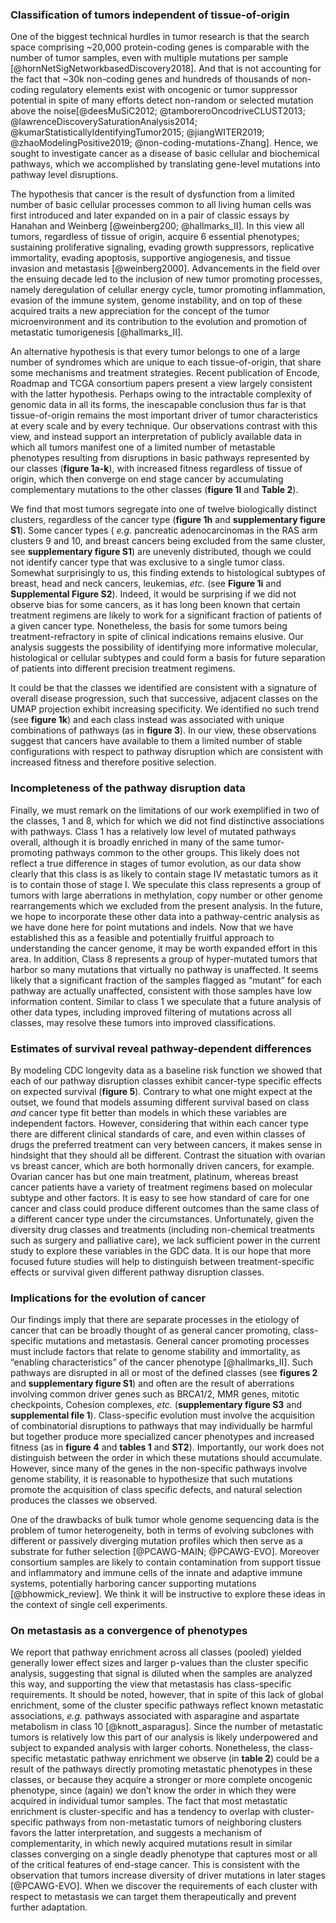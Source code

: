 ### Classification of tumors independent of tissue-of-origin
 
One of the biggest technical hurdles in tumor research is that the search space
comprising ~20,000 protein-coding genes is comparable with the number of tumor
samples, even with multiple mutations per sample
[@hornNetSigNetworkbasedDiscovery2018]. And that is not accounting for the fact
that ~30k non-coding genes and hundreds of thousands of non-coding regulatory
elements exist with oncogenic or tumor suppressor potential in spite of many
efforts detect non-random or selected mutation above the noise[@deesMuSiC2012;
@tamboreroOncodriveCLUST2013; @lawrenceDiscoverySaturationAnalysis2014;
@kumarStatisticallyIdentifyingTumor2015; @jiangWITER2019;
@zhaoModelingPositive2019; @non-coding-mutations-Zhang]. Hence, we sought to
investigate cancer as a disease of basic cellular and biochemical pathways,
which we accomplished by translating gene-level mutations into pathway level
disruptions.

The hypothesis that cancer is the result of dysfunction from a limited number of
basic cellular processes common to all living human cells was first
introduced and later expanded on in a pair of classic essays by Hanahan and
Weinberg [@weinberg200; @hallmarks_II]. In this view all tumors, regardless of
tissue of origin, acquire 6 essential phenotypes; sustaining proliferative
signaling, evading growth suppressors, replicative immortality, evading
apoptosis, supportive angiogenesis, and tissue invasion and metastasis
[@weinberg2000]. Advancements in the field over the ensuing decade led to the
inclusion of new tumor promoting processes, namely deregulation of celullar
energy cycle, tumor promoting inflammation, evasion of the immune system, genome
instability, and on top of these acquired traits a new appreciation for the
concept of the tumor microenvironment and its contribution to the evolution and
promotion of metastatic tumorigenesis [@hallmarks_II]. 

An alternative hypothesis is that every tumor belongs to one of a large number
of syndromes which are unique to each tissue-of-origin, that share some
mechanisms and treatment strategies. Recent publication of Encode, Roadmap and TCGA
consortium papers present a view largely consistent with the latter
hypothesis. Perhaps owing to the intractable complexity of genomic data in all
its forms, the inescapable conclusion thus far is that tissue-of-origin remains
the most important driver of tumor characteristics at every scale and by every
technique. Our observations contrast with this view, and instead support an
interpretation of publicly available  data in which all tumors manifest one of a
limited number of metastable phenotypes resulting from disruptions in basic
pathways represented by our classes (**figure 1a-k**), with increased fitness
regardless of tissue of origin, which then converge on end stage cancer by
accumulating complementary mutations to the other classes (**figure 1l** and
**Table 2**).

We find that most tumors segregate into one of twelve biologically distinct
clusters, regardless of the cancer type (**figure 1h** and **supplementary
figure S1**). Some cancer types ( _e.g._ pancreatic adenocarcinomas in the RAS
arm clusters 9 and 10, and breast cancers being excluded from the same cluster,
see **supplementary figure S1**) are unevenly distributed, though we could not
identify cancer type that was exclusive to a single tumor class. Somewhat
surprisingly to us, this finding extends to histological subtypes of breast,
head and neck cancers, leukemias, _etc._ (see **Figure 1i** and **Supplemental
Figure S2**). Indeed, it would be surprising if we did not observe bias for some
cancers, as it has long been known that certain treatment regimens are likely to
work for a significant fraction of patients of a given cancer type. Nonetheless,
the basis for some tumors being treatment-refractory in spite of clinical
indications remains elusive. Our analysis suggests the possibility of
identifying more informative molecular, histological or cellular subtypes and
could form a basis for future separation of patients into different precision
treatment regimens.

It could be that the classes we identified are consistent with a signature of
overall disease progression, such that successive, adjacent classes on the UMAP
projection exhibit increasing specificity. We identified no such trend (see
**figure 1k**) and each class instead was associated with unique combinations of
pathways (as in **figure 3**). In our view, these observations suggest that
cancers have available to them a limited number of stable configurations with
respect to pathway disruption which are consistent with increased fitness and
therefore positive selection.

### Incompleteness of the pathway disruption data

Finally, we must remark on the limitations of our work exemplified in two of the
classes, 1 and 8, which for which we did not find distinctive associations with
pathways. Class 1 has a relatively low level of mutated pathways overall,
although it is broadly enriched in many of the same tumor-promoting pathways
common to the other groups. This likely does not reflect a true difference in
stages of tumor evolution, as our data show clearly that this class is as likely
to contain stage IV metastatic tumors as it is to contain those of stage I. We
speculate this class represents a group of tumors with large aberrations in
methylation, copy number or other genome rearrangements which we excluded from
the present analysis. In the future, we hope to incorporate these other data
into a pathway-centric analysis as we have done here for point mutations and
indels. Now that we have established this as a feasible and potentially fruitful
approach to understanding the cancer genome, it may be worth expanded effort in
this area. In addition, Class 8 represents a group of hyper-mutated tumors that
harbor so many mutations that virtually no pathway is unaffected. It seems
likely that a significant fraction of the samples flagged as “mutant” for each
pathway are actually unaffected, consistent with those samples have low
information content. Similar to class 1 we speculate that a future analysis of
other data types, including improved filtering of mutations across all classes,
may resolve these tumors into improved classifications.

### Estimates of survival reveal pathway-dependent differences

By modeling CDC longevity data as a baseline risk function we showed that each
of our pathway disruption classes exhibit cancer-type specific effects on
expected survival (**figure 5**). Contrary to what one might expect at the
outset, we found that models assuming different survival based on class _and_
cancer type fit better than models in which these variables are independent
factors. However, considering that within each cancer type there are different
clinical standards of care, and even within classes of drugs the preferred
treatment can very between cancers, it makes sense in hindsight that they should
all be different. Contrast the situation with ovarian vs breast cancer, which
are both hormonally driven cancers, for example. Ovarian cancer has but one main
treatment, platinum, whereas breast cancer patients have a variety of treatment
regimens based on molecular subtype and other factors. It is easy to see how
standard of care for one cancer and class could produce different outcomes than
the same class of a different cancer type under the circumstances.
Unfortunately, given the diversity drug classes and treatments (including
non-chemical treatments such as surgery and palliative care), we lack sufficient
power in the current study to explore these variables in the GDC data. It is our
hope that more focused future studies will help to distinguish between
treatment-specific effects or survival given different pathway disruption
classes.

### Implications for the evolution of cancer

Our findings imply that there are separate processes in the etiology of cancer
that can be broadly thought of as general cancer promoting, class-specific
mutations and metastasis. General cancer promoting processes must include
factors that relate to genome stability and immortality, as "enabling
characteristics" of the cancer phenotype [@hallmarks_II]. Such pathways are
disrupted in all or most of the defined classes (see **figures 2** and
**supplementary figure S1**) and often are the result of aberrations involving
common driver genes such as BRCA1/2, MMR genes, mitotic checkpoints, Cohesion
complexes, _etc._ (**supplementary figure S3** and **supplemental file 1**).
Class-specific evolution must involve the acquisition of combinatorial
disruptions to pathways that may individually be harmful but together produce
more specialized cancer phenotypes and increased fitness (as in **figure 4** and
**tables 1** and **ST2**). Importantly, our work does not distinguish between
the order in which these mutations should accumulate. However, since many of the
genes in the non-specific pathways involve genome stability, it is reasonable to
hypothesize that such mutations promote the acquisition of class specific
defects, and natural selection produces the classes we observed.

One of the drawbacks of bulk tumor whole genome sequencing data is the problem
of tumor heterogeneity, both in terms of evolving subclones with different or
passively diverging mutation profiles which then serve as a substrate for futher
selection [@PCAWG-MAIN; @PCAWG-EVO]. Moreover consortium samples are likely to
contain contamination from support tissue and inflammatory and immune cells of
the innate and adaptive immune systems, potentially harboring cancer supporting
mutations [@bhowmick_review]. We think it will be instructive to explore these
ideas in the context of single cell experiments.

### On metastasis as a convergence of phenotypes

We report that pathway enrichment across all classes (pooled) yielded generally
lower effect sizes and larger p-values than the cluster specific analysis,
suggesting that signal is diluted when the samples are analyzed this way, and
supporting the view that metastasis has class-specific requirements. It should
be noted, however, that in spite of this lack of global enrichment, some of the
cluster specific pathways reflect known metastatic associations, _e.g._ pathways
associated with asparagine and aspartate metabolism in class 10
[@knott_asparagus]. Since the number of metastatic tumors is relatively low this
part of our analysis is likely underpowered and subject to expanded analysis
with larger cohorts. Nonetheless, the class-specific metastatic pathway
enrichment we observe (in **table 2**) could be a result of the pathways
directly promoting metastatic phenotypes in these classes, or because they
acquire a stronger or more complete oncogenic phenotype, since (again) we don’t
know the order in which they were acquired in individual tumor samples. The fact
that most metastatic enrichment is cluster-specific and has a tendency to
overlap with cluster-specific pathways from non-metastatic tumors of neighboring
clusters favors the latter interpretation, and suggests a mechanism of
complementarity, in which newly acquired mutations result in similar classes
converging on a single deadly phenotype that captures most or all of the
critical features of end-stage cancer. This is consistent with the observation
that tumors increase diversity of driver mutations in later stages [@PCAWG-EVO].
When we discover the requirements of each cluster with respect to metastasis we
can target them therapeutically and prevent further adaptation.